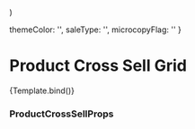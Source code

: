 
  <div style={{ maxWidth: '1310px', margin: '0 auto' }}>
    <ProductCrossSellGrid {...args} />
  </div>
)

<Meta title='Modules/Product Cross Sell' component={ProductCrossSellGrid} />


  themeColor: '',
  saleType: '',
  microcopyFlag: ''
}

# Product Cross Sell Grid

<Canvas>
  <Story
    name='Product Cross Sell'
    args={{
      locale: 'en',
      addItemToCart: addToCartAlert,
      sales: {
        saleType: 'Percentage',
        discountPercentage: 10,
        productPillLabel: '10% Off',
        discountPercentageProducts: [6723047030832]
      },
      variants: [
        {
          id: 1234,
          productId: 6723047030832,
          size: 'Queen',
          price: 675
        },
        {
          id: 2345,
          productId: 583763329057,
          size: 'King',
          price: 123
        },
        {
          id: 3456,
          productId: 4429603110960,
          color: 'Glacial Blue',
          size: 'Twin',
          price: 105,
          images: {
            crossSellImage: {
              desktopImage: {
                _ref: 'image-78af6d2dd2d0bce6608ea6db2c6508067483e1be-275x158-jpg'
              },
              alt: 'Alt text is important'
            }
          }
        },
        {
          id: 4567,
          productId: 3474809349,
          size: 'Standard',
          price: 85
        }
      ],
      products: [
        {
          id: 6723047030832,
          name: 'The Endy Mattress',
          slug: 'endy-mattress',
          images: {
            crossSellImage: {
              desktopImage: {
                _ref: 'image-1edaeca4edd1952a9ed03e65bf713f0181669bae-275x158-jpg'
              },
              alt: 'Alt text is important'
            }
          },
          sizeVariants: [
            {
              id: 'Queen',
              label: 'Queen Label'
            }
          ]
        },
        {
          id: 583763329057,
          name: 'The Mattress Protector',
          productUrl: '/mattress-protector',
          images: {
            crossSellImage: {
              desktopImage: {
                _ref: 'image-faaf55599037f04fdc646ff6043f1a42d50df14e-550x316-jpg'
              },
              alt: 'Alt text is important'
            }
          },
          sizeVariants: [
            {
              id: 'King',
              label: 'King Label'
            }
          ]
        },
        {
          id: 4429603110960,
          name: 'Organic Cotton Duvet Cover',
          slug: '/duvet-cover',
          images: {
            crossSellImage: {
              desktopImage: {
                _ref: 'image-1edaeca4edd1952a9ed03e65bf713f0181669bae-275x158-jpg'
              },
              alt: 'Alt text is important'
            }
          },
          sizeVariants: [
            {
              id: 'Twin',
              label: 'Twin Label'
            }
          ],
          colorVariants: [
            {
              id: 'Glacial Blue',
              label: 'Glacial Blue Label'
            }
          ]
        },
        {
          id: 3474809349,
          name: 'Customizable Pillow',
          slug: '/customizable-pillow',
          images: {
            crossSellImage: {
              desktopImage: {
                _ref: 'image-192958d68884078da03b2ff723bf8af90d935fc9-275x158-jpg'
              },
              alt: 'Alt text is important'
            }
          },
          sizeVariants: [
            {
              id: 'Standard',
              label: 'Standard Label'
            }
          ]
        }
      ],
      slug: '/endy-mattress',
      router: {
        isReady: true
      }
    }}
  >
    {Template.bind()}
  </Story>
</Canvas>

### ProductCrossSellProps

<ArgsTable of={ProductCrossSellGrid} />
